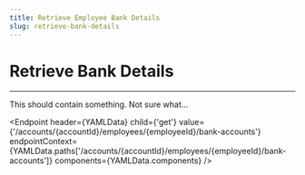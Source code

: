```yaml
---
title: Retrieve Employee Bank Details
slug: retrieve-bank-details
---
```



# Retrieve Bank Details

<hr />

This should contain something. Not sure what...

<Endpoint
    header={YAMLData}
    child={'get'}
    value={'/accounts/{accountId}/employees/{employeeId}/bank-accounts'}
    endpointContext={YAMLData.paths['/accounts/{accountId}/employees/{employeeId}/bank-accounts']}
    components={YAMLData.components}
/>
